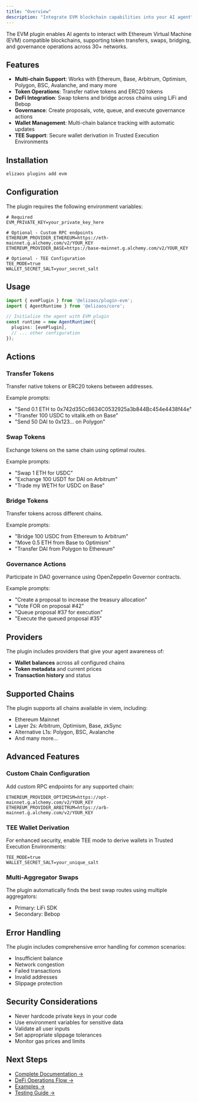 ```yaml
---
title: "Overview"
description: "Integrate EVM blockchain capabilities into your AI agent"
---
```


The EVM plugin enables AI agents to interact with Ethereum Virtual Machine (EVM) compatible blockchains, supporting token transfers, swaps, bridging, and governance operations across 30+ networks.

## Features

- **Multi-chain Support**: Works with Ethereum, Base, Arbitrum, Optimism, Polygon, BSC, Avalanche, and many more
- **Token Operations**: Transfer native tokens and ERC20 tokens
- **DeFi Integration**: Swap tokens and bridge across chains using LiFi and Bebop
- **Governance**: Create proposals, vote, queue, and execute governance actions
- **Wallet Management**: Multi-chain balance tracking with automatic updates
- **TEE Support**: Secure wallet derivation in Trusted Execution Environments

## Installation

```bash
elizaos plugins add evm
```

## Configuration

The plugin requires the following environment variables:

```env
# Required
EVM_PRIVATE_KEY=your_private_key_here

# Optional - Custom RPC endpoints
ETHEREUM_PROVIDER_ETHEREUM=https://eth-mainnet.g.alchemy.com/v2/YOUR_KEY
ETHEREUM_PROVIDER_BASE=https://base-mainnet.g.alchemy.com/v2/YOUR_KEY

# Optional - TEE Configuration
TEE_MODE=true
WALLET_SECRET_SALT=your_secret_salt
```

## Usage

```typescript
import { evmPlugin } from '@elizaos/plugin-evm';
import { AgentRuntime } from '@elizaos/core';

// Initialize the agent with EVM plugin
const runtime = new AgentRuntime({
  plugins: [evmPlugin],
  // ... other configuration
});
```

## Actions

### Transfer Tokens
Transfer native tokens or ERC20 tokens between addresses.

Example prompts:
- "Send 0.1 ETH to 0x742d35Cc6634C0532925a3b844Bc454e4438f44e"
- "Transfer 100 USDC to vitalik.eth on Base"
- "Send 50 DAI to 0x123... on Polygon"

### Swap Tokens
Exchange tokens on the same chain using optimal routes.

Example prompts:
- "Swap 1 ETH for USDC"
- "Exchange 100 USDT for DAI on Arbitrum"
- "Trade my WETH for USDC on Base"

### Bridge Tokens
Transfer tokens across different chains.

Example prompts:
- "Bridge 100 USDC from Ethereum to Arbitrum"
- "Move 0.5 ETH from Base to Optimism"
- "Transfer DAI from Polygon to Ethereum"

### Governance Actions
Participate in DAO governance using OpenZeppelin Governor contracts.

Example prompts:
- "Create a proposal to increase the treasury allocation"
- "Vote FOR on proposal #42"
- "Queue proposal #37 for execution"
- "Execute the queued proposal #35"

## Providers

The plugin includes providers that give your agent awareness of:
- **Wallet balances** across all configured chains
- **Token metadata** and current prices
- **Transaction history** and status

## Supported Chains

The plugin supports all chains available in viem, including:
- Ethereum Mainnet
- Layer 2s: Arbitrum, Optimism, Base, zkSync
- Alternative L1s: Polygon, BSC, Avalanche
- And many more...

## Advanced Features

### Custom Chain Configuration
Add custom RPC endpoints for any supported chain:

```env
ETHEREUM_PROVIDER_OPTIMISM=https://opt-mainnet.g.alchemy.com/v2/YOUR_KEY
ETHEREUM_PROVIDER_ARBITRUM=https://arb-mainnet.g.alchemy.com/v2/YOUR_KEY
```

### TEE Wallet Derivation
For enhanced security, enable TEE mode to derive wallets in Trusted Execution Environments:

```env
TEE_MODE=true
WALLET_SECRET_SALT=your_unique_salt
```

### Multi-Aggregator Swaps
The plugin automatically finds the best swap routes using multiple aggregators:
- Primary: LiFi SDK
- Secondary: Bebop

## Error Handling

The plugin includes comprehensive error handling for common scenarios:
- Insufficient balance
- Network congestion
- Failed transactions
- Invalid addresses
- Slippage protection

## Security Considerations

- Never hardcode private keys in your code
- Use environment variables for sensitive data
- Validate all user inputs
- Set appropriate slippage tolerances
- Monitor gas prices and limits

## Next Steps

- [Complete Documentation →](./evm/complete-documentation.mdx)
- [DeFi Operations Flow →](./evm/defi-operations-flow.mdx)
- [Examples →](./evm/examples.mdx)
- [Testing Guide →](./evm/testing-guide.mdx)
